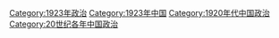 [[Category:1923年政治|Category:1923年政治]]
[[Category:1923年中国|Category:1923年中国]]
[[Category:1920年代中国政治|Category:1920年代中国政治]]
[[Category:20世纪各年中国政治|Category:20世纪各年中国政治]]